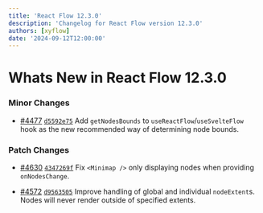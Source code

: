```yaml
---
title: 'React Flow 12.3.0'
description: 'Changelog for React Flow version 12.3.0'
authors: [xyflow]
date: '2024-09-12T12:00:00'
---
```


# Whats New in React Flow 12.3.0

### Minor Changes

- [#4477](https://github.com/xyflow/xyflow/pull/4477) [`d5592e75`](https://github.com/xyflow/xyflow/commit/d5592e7508bc32d5ffc953844b1d42b9ec59b25b) Add `getNodesBounds` to `useReactFlow`/`useSvelteFlow` hook as the new recommended way of determining node bounds.

### Patch Changes

- [#4630](https://github.com/xyflow/xyflow/pull/4630) [`4347269f`](https://github.com/xyflow/xyflow/commit/4347269f02488a24f411d083c409f5741cbf468e) Fix `<Minimap />` only displaying nodes when providing `onNodesChange`.

- [#4572](https://github.com/xyflow/xyflow/pull/4572) [`d9563505`](https://github.com/xyflow/xyflow/commit/d9563505d8fb01862a3a6bae6e05dcea626c2e26) Improve handling of global and individual `nodeExtent`s. Nodes will never render outside of specified extents.
